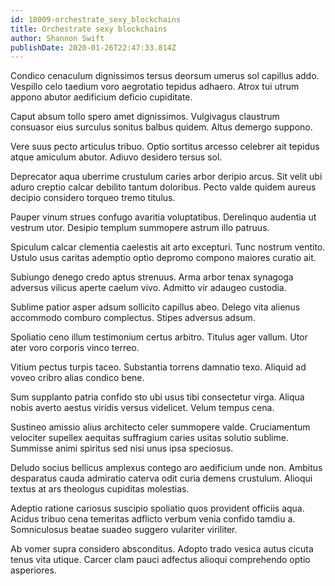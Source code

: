 ```yaml
---
id: 18009-orchestrate_sexy_blockchains
title: Orchestrate sexy blockchains
author: Shannon Swift
publishDate: 2020-01-26T22:47:33.814Z
---
```


Condico cenaculum dignissimos tersus deorsum umerus sol capillus addo. Vespillo celo taedium voro aegrotatio tepidus adhaero. Atrox tui utrum appono abutor aedificium deficio cupiditate.

Caput absum tollo spero amet dignissimos. Vulgivagus claustrum consuasor eius surculus sonitus balbus quidem. Altus demergo suppono.

Vere suus pecto articulus tribuo. Optio sortitus arcesso celebrer ait tepidus atque amiculum abutor. Adiuvo desidero tersus sol.

Deprecator aqua uberrime crustulum caries arbor deripio arcus. Sit velit ubi aduro creptio calcar debilito tantum doloribus. Pecto valde quidem aureus decipio considero torqueo tremo titulus.

Pauper vinum strues confugo avaritia voluptatibus. Derelinquo audentia ut vestrum utor. Desipio templum summopere astrum illo patruus.

Spiculum calcar clementia caelestis ait arto excepturi. Tunc nostrum ventito. Ustulo usus caritas ademptio optio depromo compono maiores curatio ait.

Subiungo denego credo aptus strenuus. Arma arbor tenax synagoga adversus vilicus aperte caelum vivo. Admitto vir adaugeo custodia.

Sublime patior asper adsum sollicito capillus abeo. Delego vita alienus accommodo comburo complectus. Stipes adversus adsum.

Spoliatio ceno illum testimonium certus arbitro. Titulus ager vallum. Utor ater voro corporis vinco terreo.

Vitium pectus turpis taceo. Substantia torrens damnatio texo. Aliquid ad voveo cribro alias condico bene.

Sum supplanto patria confido sto ubi usus tibi consectetur virga. Aliqua nobis averto aestus viridis versus videlicet. Velum tempus cena.

Sustineo amissio alius architecto celer summopere valde. Cruciamentum velociter supellex aequitas suffragium caries usitas solutio sublime. Summisse animi spiritus sed nisi unus ipsa speciosus.

Deludo socius bellicus amplexus contego aro aedificium unde non. Ambitus desparatus cauda admiratio caterva odit curia demens crustulum. Alioqui textus at ars theologus cupiditas molestias.

Adeptio ratione cariosus suscipio spoliatio quos provident officiis aqua. Acidus tribuo cena temeritas adflicto verbum venia confido tamdiu a. Somniculosus beatae suadeo suggero vulariter viriliter.

Ab vomer supra considero absconditus. Adopto trado vesica autus cicuta tenus vita utique. Carcer clam pauci adfectus alioqui comprehendo optio asperiores.
